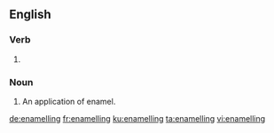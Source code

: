 ==English==

===Verb===
{{head|en|present participle}}

# {{label|en|British}} {{present participle of|enamel|lang=en|nocat=1}}

===Noun===
{{en-noun}}

# An application of enamel.

[[de:enamelling]]
[[fr:enamelling]]
[[ku:enamelling]]
[[ta:enamelling]]
[[vi:enamelling]]
